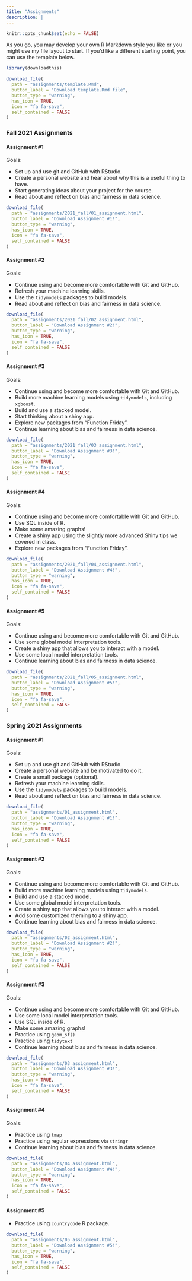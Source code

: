 ```yaml
---
title: "Assignments"
description: |
---
```


```r
knitr::opts_chunk$set(echo = FALSE)
```

As you go, you may develop your own R Markdown style you like or you might use my file layout to start. If you'd like a different starting point, you can use the template below.

```r
library(downloadthis)

download_file(
  path = "assignments/template.Rmd",
  button_label = "Download template.Rmd file",
  button_type = "warning",
  has_icon = TRUE,
  icon = "fa fa-save",
  self_contained = FALSE
)
```

### Fall 2021 Assignments

#### Assignment #1

Goals:

* Set up and use git and GitHub with RStudio.  
* Create a personal website and hear about why this is a useful thing to have.  
* Start generating ideas about your project for the course.
* Read about and reflect on bias and fairness in data science.

```r
download_file(
  path = "assignments/2021_fall/01_assignment.html",
  button_label = "Download Assignment #1!",
  button_type = "warning",
  has_icon = TRUE,
  icon = "fa fa-save",
  self_contained = FALSE
)
```

#### Assignment #2

Goals:

* Continue using and become more comfortable with Git and GitHub.  
* Refresh your machine learning skills.  
* Use the `tidymodels` packages to build models.  
* Read about and reflect on bias and fairness in data science.


```r
download_file(
  path = "assignments/2021_fall/02_assignment.html",
  button_label = "Download Assignment #2!",
  button_type = "warning",
  has_icon = TRUE,
  icon = "fa fa-save",
  self_contained = FALSE
)
```

#### Assignment #3

Goals:

* Continue using and become more comfortable with Git and GitHub.  
* Build more machine learning models using `tidymodels`, including `xgboost`.    
* Build and use a stacked model.  
* Start thinking about a shiny app.  
* Explore new packages from "Function Friday".
* Continue learning about bias and fairness in data science.  

```r
download_file(
  path = "assignments/2021_fall/03_assignment.html",
  button_label = "Download Assignment #3!",
  button_type = "warning",
  has_icon = TRUE,
  icon = "fa fa-save",
  self_contained = FALSE
)
```

#### Assignment #4

Goals:

* Continue using and become more comfortable with Git and GitHub.  
* Use SQL inside of R.  
* Make some amazing graphs!  
* Create a shiny app using the slightly more advanced Shiny tips we covered in class.    
* Explore new packages from "Function Friday".

```r
download_file(
  path = "assignments/2021_fall/04_assignment.html",
  button_label = "Download Assignment #4!",
  button_type = "warning",
  has_icon = TRUE,
  icon = "fa fa-save",
  self_contained = FALSE
)
```

#### Assignment #5

Goals:

* Continue using and become more comfortable with Git and GitHub.  
* Use some global model interpretation tools.  
* Create a shiny app that allows you to interact with a model.  
* Use some local model interpretation tools.  
* Continue learning about bias and fairness in data science.  

```r
download_file(
  path = "assignments/2021_fall/05_assignment.html",
  button_label = "Download Assignment #5!",
  button_type = "warning",
  has_icon = TRUE,
  icon = "fa fa-save",
  self_contained = FALSE
)
```

### Spring 2021 Assignments


#### Assignment #1

Goals:

* Set up and use git and GitHub with RStudio.  
* Create a personal website and be motivated to do it.  
* Create a small package (optional).  
* Refresh your machine learning skills.  
* Use the `tidymodels` packages to build models.  
* Read about and reflect on bias and fairness in data science.

```r
download_file(
  path = "assignments/01_assignment.html",
  button_label = "Download Assignment #1!",
  button_type = "warning",
  has_icon = TRUE,
  icon = "fa fa-save",
  self_contained = FALSE
)
```

#### Assignment #2

Goals:

* Continue using and become more comfortable with Git and GitHub.  
* Build more machine learning models using `tidymodels`.  
* Build and use a stacked model.  
* Use some global model interpretation tools.  
* Create a shiny app that allows you to interact with a model.  
* Add some customized theming to a shiny app.  
* Continue learning about bias and fairness in data science.  


```r
download_file(
  path = "assignments/02_assignment.html",
  button_label = "Download Assignment #2!",
  button_type = "warning",
  has_icon = TRUE,
  icon = "fa fa-save",
  self_contained = FALSE
)
```


#### Assignment #3

Goals:

* Continue using and become more comfortable with Git and GitHub.  
* Use some local model interpretation tools.  
* Use SQL inside of R.  
* Make some amazing graphs!  
* Practice using `geom_sf()`  
* Practice using `tidytext`  
* Continue learning about bias and fairness in data science.  


```r
download_file(
  path = "assignments/03_assignment.html",
  button_label = "Download Assignment #3!",
  button_type = "warning",
  has_icon = TRUE,
  icon = "fa fa-save",
  self_contained = FALSE
)
```

#### Assignment #4

Goals:

* Practice using `tmap`  
* Practice using regular expressions via `stringr`  
* Continue learning about bias and fairness in data science.  


```r
download_file(
  path = "assignments/04_assignment.html",
  button_label = "Download Assignment #4!",
  button_type = "warning",
  has_icon = TRUE,
  icon = "fa fa-save",
  self_contained = FALSE
)
```


#### Assignment #5

* Practice using `countrycode` R package.

```r
download_file(
  path = "assignments/05_assignment.html",
  button_label = "Download Assignment #5!",
  button_type = "warning",
  has_icon = TRUE,
  icon = "fa fa-save",
  self_contained = FALSE
)
```


